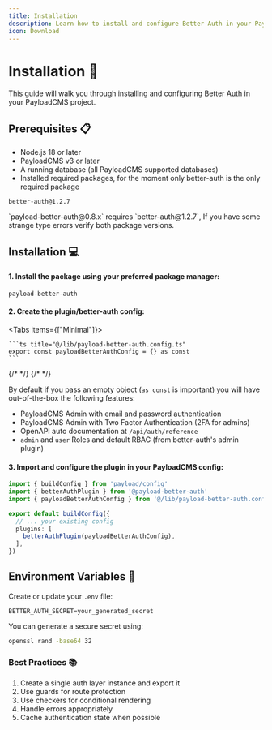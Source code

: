 ```yaml
---
title: Installation
description: Learn how to install and configure Better Auth in your PayloadCMS project
icon: Download
---
```


# Installation 🚀

This guide will walk you through installing and configuring Better Auth in your PayloadCMS project.

## Prerequisites 📋

- Node.js 18 or later
- PayloadCMS v3 or later
- A running database (all PayloadCMS supported databases)
- Installed required packages, for the moment only better-auth is the only required package

```package-install
better-auth@1.2.7
```

<Callout type="info" title="Better Auth Version Compatibility">
  `payload-better-auth@0.8.x` requires `better-auth@1.2.7`,
  If you have some strange type errors verify both package versions.
</Callout>

## Installation 💻


#### 1. Install the package using your preferred package manager:

```package-install
payload-better-auth
```

#### 2. Create the plugin/better-auth config:

<Tabs items={["Minimal"]}>
  <Tab value="minimal" title="Minimal">

    ```ts title="@/lib/payload-better-auth.config.ts"
    export const payloadBetterAuthConfig = {} as const
    ```
  </Tab>
</Tabs>

<Cards>
  <Card
    title="Configuration Guide"
    href="./configuration/plugin-options"
    description="Learn about all available configuration options"
  />
  {/* <Card
    title="Authentication Strategies"
    href="./features/authentication-strategies"
    description="Explore available authentication methods"
  /> */}
  {/* <Card
    title="Security Best Practices"
    href="./advanced/security"
    description="Follow security guidelines for your implementation"
  /> */}
</Cards>

By default if you pass an empty object (`as const` is important) you will have out-of-the-box the following features:

- PayloadCMS Admin with email and password authentication
- PayloadCMS Admin with Two Factor Authentication (2FA for admins)
- OpenAPI auto documentation at `/api/auth/reference`
- `admin` and `user` Roles and default RBAC (from better-auth's admin plugin)

#### 3. Import and configure the plugin in your PayloadCMS config:

```ts title="@/payload.config.ts"
import { buildConfig } from 'payload/config'
import { betterAuthPlugin } from '@payload-better-auth'
import { payloadBetterAuthConfig } from '@/lib/payload-better-auth.config'

export default buildConfig({
  // ... your existing config
  plugins: [
    betterAuthPlugin(payloadBetterAuthConfig),
  ],
})
```

## Environment Variables 🔑

Create or update your `.env` file:

```
BETTER_AUTH_SECRET=your_generated_secret
```

You can generate a secure secret using:
```bash
openssl rand -base64 32
```

### Best Practices 📚

1. Create a single auth layer instance and export it
2. Use guards for route protection
3. Use checkers for conditional rendering
4. Handle errors appropriately
5. Cache authentication state when possible
